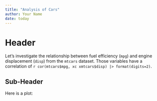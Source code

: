```yaml
---
title: "Analysis of Cars"
author: Your Name
date: today
---
```


# Header

Let's investigate the relationship between fuel efficiency (`mpg`) and engine displacement (`disp`) from the `mtcars` dataset. Those variables have a correlation of `r cor(mtcars$mpg, xc xmtcars$disp) |> format(digits=2)`.

## Sub-Header

Here is a plot:
